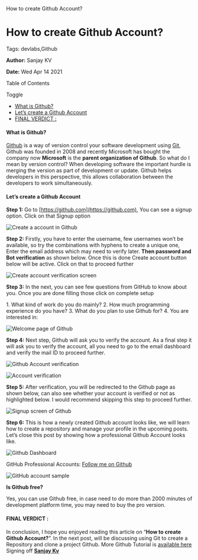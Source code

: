    How to create Github Account?

How to create Github Account?
=============================

Tags: devlabs,Github

**Author:** Sanjay KV

**Date:** Wed Apr 14 2021

Table of Contents

Toggle

*   [What is Github?](https://recodehive.com/how-to-create-github-account/#What_is_Github "What is Github?")
*   [Let’s create a Github Account](https://recodehive.com/how-to-create-github-account/#Lets_create_a_Github_Account "Let’s create a Github Account")
*   [FINAL VERDICT :](https://recodehive.com/how-to-create-github-account/#FINAL_VERDICT "FINAL VERDICT :")

#### What is Github?

[Github](https://github.com/Sanjayviswa) is a way of version control your software development using [Git](https://git-scm.com/), Github was founded in 2008 and recently Microsoft has bought the company now **Microsoft** is the **parent organization of Github**. So what do I mean by version control? When developing software the important hurdle is merging the version as part of development or update. Github helps developers in this perspective, this allows collaboration between the developers to work simultaneously.

#### Let’s create a Github Account

**Step 1:** Go to [https://github.com](https://github.com), You can see a signup option. Click on that Signup option

![Create a account in Github](https://recodehive.com/wp-content/uploads/2021/04/image-13-1024x462.png)

**Step 2:** Firstly, you have to enter the username, few usernames won’t be available, so try the combinations with hyphens to create a unique one, Enter the email address which may need to verify later. **Then password and Bot verification** as shown below. Once this is done Create account button below will be active. Click on that to proceed further

![Create account verification screen](https://recodehive.com/wp-content/uploads/2021/04/image-15-1024x795.png)

**Step 3:** In the next, you can see few questions from GitHub to know about you. Once you are done filling those click on complete setup

1\. What kind of work do you do mainly?
2. How much programming experience do you have?
3. What do you plan to use Github for?
4. You are interested in:

![Welcome page of Github](https://recodehive.com/wp-content/uploads/2021/04/image-16-1024x565.png)

**Step 4:** Next step, Github will ask you to verify the account. As a final step it will ask you to verify the account, all you need to go to the email dashboard and verify the mail ID to proceed further.

![Github Account verification](https://recodehive.com/wp-content/uploads/2021/04/image-17-1024x319.png)

![Account verification](https://recodehive.com/wp-content/uploads/2021/04/image-18-1024x403.png)

**Step 5:** After verification, you will be redirected to the Github page as shown below, can also see whether your account is verified or not as highlighted below. I would recommend skipping this step to proceed further.

![Signup screen of Github](https://recodehive.com/wp-content/uploads/2021/04/image-19-1024x430.png)

**Step 6:** This is how a newly created Github account looks like, we will learn how to create a repository and manage your profile in the upcoming posts. Let’s close this post by showing how a professional Github Account looks like.

![Github Dashboard](https://recodehive.com/wp-content/uploads/2021/04/image-21-1024x649.png)

GitHub Professional Accounts: [Follow me on Github](https://github.com/Sanjayviswa)

![GitHub account sample](https://recodehive.com/wp-content/uploads/2021/04/image-22-1024x777.png)

**Is Github free?**

Yes, you can use Github free, in case need to do more than 2000 minutes of development platform time, you may need to buy the pro version.

#### FINAL VERDICT :

In conclusion, I hope you enjoyed reading this article on “**How to create Github Account?**”. In the next post, will be discussing using Git to create a Repository and clone a project Github. More Github Tutorial is [available here](https://recodehive.com/github-tutorials/) Signing off **[Sanjay Kv](https://recodehive.com/about-us/)**